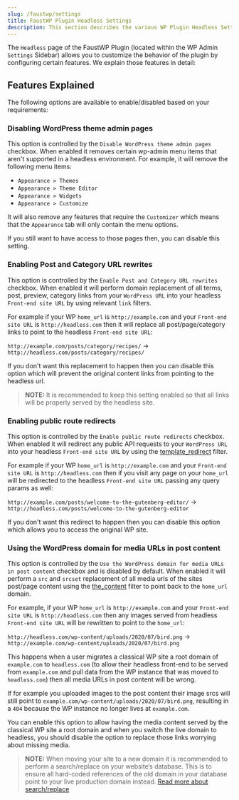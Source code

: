 ```yaml
---
slug: /faustwp/settings
title: FaustWP Plugin Headless Settings
description: This section describes the various WP Plugin Headless Settings.
---
```


The `Headless` page of the FaustWP Plugin (located within the WP Admin `Settings` Sidebar)
allows you to customize the behavior of the plugin by configuring certain features. We explain those features in detail:


## Features Explained

The following options are available to enable/disabled based on your requirements:

### Disabling WordPress theme admin pages

This option is controlled by the `Disable WordPress theme admin pages` checkbox.
When enabled it removes certain wp-admin menu items that aren't supported in a headless environment.
For example, it will remove the following menu items:

* `Appearance > Themes`
* `Appearance > Theme Editor`
* `Appearance > Widgets`
* `Appearance > Customize`

It will also remove any features that require the `Customizer` which means that the
`Appearance` tab will only contain the menu options.

If you still want to have access to those pages then, you can disable this setting.

### Enabling Post and Category URL rewrites

This option is controlled by the `Enable Post and Category URL rewrites` checkbox. When enabled it will
perform domain replacement of all terms, post, preview, category links from your `WordPress URL` into your headless `Front-end site URL` by using
relevant `link` filters.

For example if your WP `home_url` is `http://example.com` and your `Front-end site URL` is `http://headless.com`
then it will replace all post/page/category links to point to the headless `Front-end site URL`:

`http://example.com/posts/category/recipes/` -> `http://headless.com/posts/category/recipes/`

If you don't want this replacement to happen then you can disable this option which
will prevent the original content links from pointing to the headless url.

> **NOTE:** It is recommended to keep this setting enabled so that all links will be properly served by the headless site.

### Enabling public route redirects

This option is controlled by the `Enable public route redirects` checkbox. When enabled it will
redirect any public API requests to your `WordPress URL` into your headless `Front-end site URL` by using
the [template_redirect](https://developer.wordpress.org/reference/hooks/template_redirect/) filter.

For example if your WP `home_url` is `http://example.com` and your `Front-end site URL` is `http://headless.com`
then if you visit any page on your `home_url` will be redirected to the headless `Front-end site URL` passing any query params as well:

`http://example.com/posts/welcome-to-the-gutenberg-editor/` -> `http://headless.com/posts/welcome-to-the-gutenberg-editor`

If you don't want this redirect to happen then you can disable this option which allows you to access the original WP site.


### Using the WordPress domain for media URLs in post content

This option is controlled by the `Use the WordPress domain for media URLs in post content` checkbox and is disabled by default.
When enabled it will perform a `src` and `srcset` replacement of all media urls of the sites post/page content using
the [the_content](https://developer.wordpress.org/reference/hooks/the_content/) filter to point back to the `home_url` domain.

For example, if your WP `home_url` is `http://example.com` and your `Front-end site URL` is `http://headless.com`
then any images served from headless `Front-end site URL` will be rewritten to point to the `home_url`:

`http://headless.com/wp-content/uploads/2020/07/bird.png` -> `http://example.com/wp-content/uploads/2020/07/bird.png`

This happens when a user migrates a classical WP site a root domain of `example.com` to `headless.com`
(to allow their headless front-end to be served from `example.com` and pull data from the WP instance that was moved to `headless.com`)
then all media URLs in post content will be wrong.

If for example you uploaded images to the post content their image srcs will still point to `example.com/wp-content/uploads/2020/07/bird.png`,
resulting in a `404` because the WP instance no longer lives at `example.com`.

You can enable this option to allow having the media content served by the classical
WP site a root domain and when you switch the live domain to headless,
you should disable the option to replace those links worrying about missing media.

> **NOTE:** When moving your site to a new domain it is recommended to perform a search/replace on your website’s database.
This is to ensure all hard-coded references of the old domain in your database point to your live production domain instead. [Read more about search/replace](https://wpengine.com/support/move-domain-new-environment/#Optional_Perform_a_search_and_replace)
